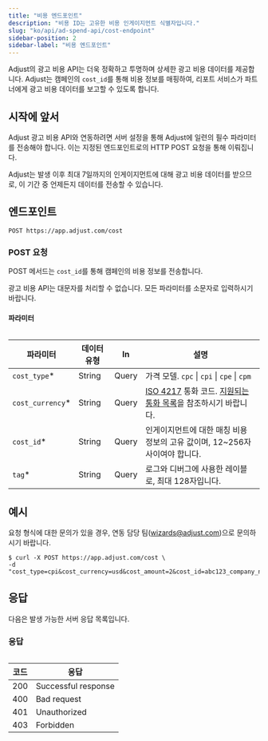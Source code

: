```yaml
---
title: "비용 엔드포인트"
description: "비용 ID는 고유한 비용 인게이지먼트 식별자입니다."
slug: "ko/api/ad-spend-api/cost-endpoint"
sidebar-position: 2
sidebar-label: "비용 엔드포인트"
---
```


Adjust의 광고 비용 API는 더욱 정확하고 투명하며 상세한 광고 비용 데이터를 제공합니다. Adjust는 캠페인의 `cost_id`를 통해 비용 정보를 매핑하여, 리포트 서비스가 파트너에게 광고 비용 데이터를 보고할 수 있도록 합니다.

## 시작에 앞서

Adjust 광고 비용 API와 연동하려면 서버 설정을 통해 Adjust에 일련의 필수 파라미터를 전송해야 합니다. 이는 지정된 엔드포인트로의 HTTP POST 요청을 통해 이뤄집니다.

<Callout type="note">

Adjust는 발생 이후 최대 7일까지의 인게이지먼트에 대해 광고 비용 데이터를 받으므로, 이 기간 중 언제든지 데이터를 전송할 수 있습니다.

</Callout>

## 엔드포인트

```http
POST https://app.adjust.com/cost
```

### POST 요청

POST 메서드는 `cost_id`를 통해 캠페인의 비용 정보를 전송합니다.

<Callout type="important">

광고 비용 API는 대문자를 처리할 수 없습니다. 모든 파라미터를 소문자로 입력하시기 바랍니다.

</Callout>

#### 파라미터

<Table search>

| 파라미터          | 데이터 유형 | In    | 설명                                                                                                                                                                 |
| ----------------- | ----------- | ----- | -------------------------------------------------------------------------------------------------------------------------------------------------------------------- |
| `cost_type`\*     | String      | Query | 가격 모델. `cpc` \| `cpi` \| `cpe` \| `cpm`                                                                                                                          |
| `cost_currency`\* | String      | Query | [ISO 4217](https://www.iban.com/currency-codes) 통화 코드. [지원되는 통화 목록](https://help.adjust.com/resources/lists/supported-currencies)을 참조하시기 바랍니다. |
| `cost_id`\*       | String      | Query | 인게이지먼트에 대한 매칭 비용 정보의 고유 값이며, 12~256자 사이여야 합니다.                                                                                          |
| `tag`\*           | String      | Query | 로그와 디버그에 사용한 레이블로, 최대 128자입니다.                                                                                                                   |

</Table>

## 예시

<Callout type="tip">

요청 형식에 대한 문의가 있을 경우, 연동 담당 팀\([wizards@adjust.com](mailto:wizards@adjust.com)\)으로 문의하시기 바랍니다.

</Callout>

```console
$ curl -X POST https://app.adjust.com/cost \
-d "cost_type=cpi&cost_currency=usd&cost_amount=2&cost_id=abc123_company_name_test_1&tag=company_name_test"
```

## 응답

다음은 발생 가능한 서버 응답 목록입니다.

<Table>

### 응답

| 코드 | 응답                |
| ---- | ------------------- |
| 200  | Successful response |
| 400  | Bad request         |
| 401  | Unauthorized        |
| 403  | Forbidden           |

</Table>
